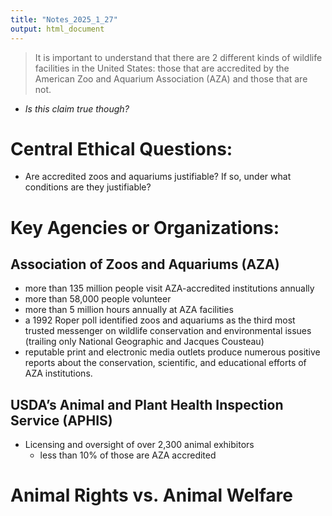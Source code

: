 ```yaml
---
title: "Notes_2025_1_27"
output: html_document
---
```


>It is important to understand that there are 2 different kinds of wildlife facilities in the United States: those that are accredited by the American Zoo and Aquarium Association (AZA) and those that are not. 

- *Is this claim true though?*

# Central Ethical Questions:

- Are accredited zoos and aquariums justifiable? If so, under what conditions are they justifiable? 

# Key Agencies or Organizations:

## Association of Zoos and Aquariums (AZA)

- more than 135 million people visit AZA-accredited institutions annually
- more than 58,000 people volunteer 
- more than 5 million hours annually at AZA facilities
- a 1992 Roper poll identified zoos and aquariums as the third most trusted messenger on wildlife conservation and environmental issues (trailing only National Geographic and Jacques Cousteau)
- reputable print and electronic media outlets produce numerous positive reports about the conservation, scientific, and educational efforts of AZA institutions.

## USDA’s Animal and Plant Health Inspection Service (APHIS)

- Licensing and oversight of over 2,300 animal exhibitors
  - less than 10% of those are AZA accredited
  
  
# Animal Rights vs. Animal Welfare